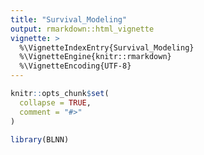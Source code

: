 ```yaml
---
title: "Survival_Modeling"
output: rmarkdown::html_vignette
vignette: >
  %\VignetteIndexEntry{Survival_Modeling}
  %\VignetteEngine{knitr::rmarkdown}
  %\VignetteEncoding{UTF-8}
---
```


```r
knitr::opts_chunk$set(
  collapse = TRUE,
  comment = "#>"
)
```

```r
library(BLNN)
```
